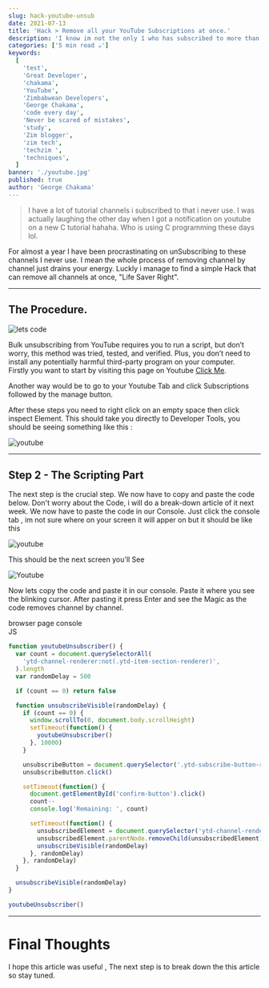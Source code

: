 ```yaml
---
slug: hack-youtube-unsub
date: 2021-07-13
title: 'Hack > Remove all your YouTube Subscriptions at once.'
description: 'I know im not the only 1 who has subscribed to more than 200 youtube accounts which I no longer follow. We are going to run a script to bulk delete all subscriptions.'
categories: ['5 min read ☕']
keywords:
  [
    'test',
    'Great Developer',
    'chakama',
    'YouTube',
    'Zimbabwean Developers',
    'George Chakama',
    'code every day',
    'Never be scared of mistakes',
    'study',
    'Zim blogger',
    'zim tech',
    'techzim ',
    'techniques',
  ]
banner: './youtube.jpg'
published: true
author: 'George Chakama'
---
```


> I have a lot of tutorial channels i subscribed to that i never use. I was actually laughing the other day when I got a notification on youtube on a new C tutorial hahaha. Who is using C programming these days lol.

For almost a year I have been procrastinating on unSubscribing to these channels I never use. I mean the whole process of removing channel by channel just drains your energy. Luckly i manage to find a simple Hack that can remove all channels at once, "Life Saver Right".

---

## The Procedure.

![lets code](https://media.giphy.com/media/lJnAXeJO8tE7E37mxq/giphy.gif)

Bulk unsubscribing from YouTube requires you to run a script, but don’t worry, this method was tried, tested, and verified. Plus, you don’t need to install any potentially harmful third-party program on your computer.  
Firstly you want to start by visiting this page on Youtube [Click Me](https://www.youtube.com/feed/channels).

Another way would be to go to your Youtube Tab and click Subscriptions followed by the manage button.

After these steps you need to right click on an empty space then click inspect Element. This should take you directly to Developer Tools, you should be seeing something like this :

![youtube](./youtube-srn.png)

---

## Step 2 - The Scripting Part

The next step is the crucial step. We now have to copy and paste the code below. Don't worry about the Code, i will do a break-down article of it next week. We now have to paste the code in our Console. Just click the console tab , im not sure where on your screen it will apper on but it should be like this

![youtube](./youtube-srn2.png)

This should be the next screen you'll See

![Youtube](./youtube-srn3.png)

Now lets copy the code and paste it in our console. Paste it where you see the blinking cursor. After pasting it press Enter and see the Magic as the code removes channel by channel.

<div>
<div className="code-src" >
  browser page console
  <div className="js code-lang">JS</div>
</div>

```js
function youtubeUnsubscriber() {
  var count = document.querySelectorAll(
    'ytd-channel-renderer:not(.ytd-item-section-renderer)',
  ).length
  var randomDelay = 500

  if (count == 0) return false

  function unsubscribeVisible(randomDelay) {
    if (count == 0) {
      window.scrollTo(0, document.body.scrollHeight)
      setTimeout(function() {
        youtubeUnsubscriber()
      }, 10000)
    }

    unsubscribeButton = document.querySelector('.ytd-subscribe-button-renderer')
    unsubscribeButton.click()

    setTimeout(function() {
      document.getElementById('confirm-button').click()
      count--
      console.log('Remaining: ', count)

      setTimeout(function() {
        unsubscribedElement = document.querySelector('ytd-channel-renderer')
        unsubscribedElement.parentNode.removeChild(unsubscribedElement)
        unsubscribeVisible(randomDelay)
      }, randomDelay)
    }, randomDelay)
  }

  unsubscribeVisible(randomDelay)
}

youtubeUnsubscriber()
```

</div>

---

# Final Thoughts

I hope this article was useful , The next step is to break down the this article so stay tuned.
